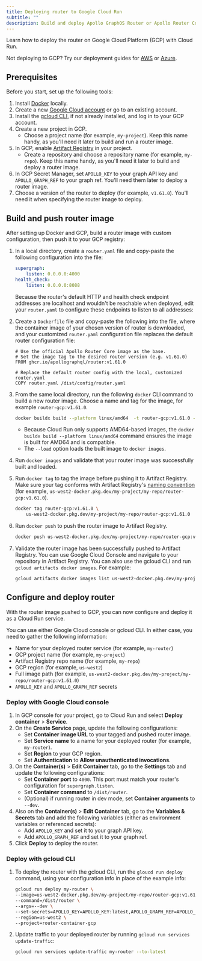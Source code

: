```yaml
---
title: Deploying router to Google Cloud Run
subtitle: ""
description: Build and deploy Apollo GraphOS Router or Apollo Router Core to Google Cloud Platform (GCP) with Google Cloud Run.
---
```


Learn how to deploy the router on Google Cloud Platform (GCP) with Cloud Run.

<Note>

Not deploying to GCP? Try our deployment guides for [AWS](/graphos/routing/self-hosted/containerization/aws) or [Azure](/graphos/routing/self-hosted/containerization/azure).

</Note>

## Prerequisites

Before you start, set up the following tools:

1. Install [Docker](https://www.docker.com/get-started/) locally.
1. Create a new [Google Cloud account](https://cloud.google.com/) or go to an existing account.
1. Install the [gcloud CLI](https://cloud.google.com/sdk/docs/install), if not already installed, and log in to your GCP account.
1. Create a new project in GCP.
    * Choose a project name (for example, `my-project`). Keep this name handy, as you'll need it later to build and run a router image.
1. In GCP, enable [Artifact Registry](https://cloud.google.com/artifact-registry/docs/enable-service) in your project.
    * Create a repository and choose a repository name (for example, `my-repo`). Keep this name handy, as you'll need it later to build and deploy a router image.
1. In GCP Secret Manager, set `APOLLO_KEY` to your graph API key and `APOLLO_GRAPH_REF` to your graph ref. You'll need them later to deploy a router image. 
1. Choose a version of the router to deploy (for example, `v1.61.0`). You'll need it when specifying the router image to deploy.

## Build and push router image

After setting up Docker and GCP, build a router image with custom configuration, then push it to your GCP registry:

1. In a local directory, create a `router.yaml` file and copy-paste the following configuration into the file: 
    
    ```yaml title="router.yaml"
    supergraph:
        listen: 0.0.0.0:4000
    health_check:
        listen: 0.0.0.0:8088
    ```

    Because the router's default HTTP and health check endpoint addresses are localhost and wouldn't be reachable when deployed, edit your `router.yaml` to configure these endpoints to listen to all addresses:  

1. Create a `Dockerfile` file and copy-paste the following into the file, where the container image of your chosen version of router is downloaded, and your customized `router.yaml` configuration file replaces the default router configuration file:

    ```text showLineNumbers=false
    # Use the official Apollo Router Core image as the base.
    # Set the image tag to the desired router version (e.g. v1.61.0)
    FROM ghcr.io/apollographql/router:v1.61.0

    # Replace the default router config with the local, customized router.yaml
    COPY router.yaml /dist/config/router.yaml
    ```

1. From the same local directory, run the following `docker` CLI command to build a new router image. Choose a name and tag for the image, for example `router-gcp:v1.61.0`.
    
    ```bash showLineNumbers=false
    docker buildx build --platform linux/amd64  -t router-gcp:v1.61.0 --load .
    ```

    - Because Cloud Run only supports AMD64-based images, the `docker buildx build --platform linux/amd64` command ensures the image is built for AMD64 and is compatible.  
    - The `--load` option loads the built image to `docker images`.

1. Run `docker images` and validate that your router image was successfully built and loaded.

1. Run `docker tag` to tag the image before pushing it to Artifact Registry. Make sure your tag conforms with Artifact Registry's [naming convention](https://cloud.google.com/artifact-registry/docs/docker/names) (for example, `us-west2-docker.pkg.dev/my-project/my-repo/router-gcp:v1.61.0`).

    ```bash showLineNumbers=false
    docker tag router-gcp:v1.61.0 \
        us-west2-docker.pkg.dev/my-project/my-repo/router-gcp:v1.61.0
    ```

1. Run `docker push` to push the router image to Artifact Registry.

    ```bash showLineNumbers=false
    docker push us-west2-docker.pkg.dev/my-project/my-repo/router-gcp:v1.61.0
    ```

1. Validate the router image has been successfully pushed to Artifact Registry. You can use Google Cloud Console and navigate to your repository in Artifact Registry. You can also use the gcloud CLI and run `gcloud artifacts docker images`. For example:

    ```bash showLineNumbers=false
    gcloud artifacts docker images list us-west2-docker.pkg.dev/my-project/my-repo
    ```

## Configure and deploy router 

With the router image pushed to GCP, you can now configure and deploy it as a Cloud Run service.

You can use either Google Cloud console or gcloud CLI. In either case, you need to gather the following information:

* Name for your deployed router service (for example, `my-router`)
* GCP project name (for example, `my-project`)
* Artifact Registry repo name (for example, `my-repo`)
* GCP region (for example, `us-west2`)
* Full image path (for example, `us-west2-docker.pkg.dev/my-project/my-repo/router-gcp:v1.61.0`) 
* `APOLLO_KEY` and `APOLLO_GRAPH_REF` secrets

### Deploy with Google Cloud console

1. In GCP console for your project, go to Cloud Run and select **Deploy container** > **Service**.
1. On the **Create Service** page, update the following configurations:
    * Set **Container image URL** to your tagged and pushed router image. 
    * Set **Service name** to a name for your deployed router (for example, `my-router`).
    * Set **Region** to your GCP region.
    * Set **Authentication** to **Allow unauthenticated invocations**.
1. On the **Container(s)** > **Edit Container** tab, go to the **Settings** tab and update the following configurations:
    * Set **Container port** to `4000`. This port must match your router's configuration for `supergraph.listen`.
    * Set **Container command** to `/dist/router`.
    * (Optional) if running router in dev mode, set **Container arguments** to `--dev`.
1. Also on the **Container(s)** > **Edit Container** tab, go to the **Variables & Secrets** tab and add the following variables (either as environment variables or referenced secrets):
    * Add `APOLLO_KEY` and set it to your graph API key.
    * Add `APOLLO_GRAPH_REF` and set it to your graph ref.   
1. Click **Deploy** to deploy the router.

### Deploy with gcloud CLI

1. To deploy the router with the gcloud CLI, run the `gloucd run deploy` command, using your configuration info in place of the example info:

    ```bash showLineNumbers=false
    gcloud run deploy my-router \
    --image=us-west2-docker.pkg.dev/my-project/my-repo/router-gcp:v1.61.0 \
    --command=/dist/router \
    --args=--dev \
    --set-secrets=APOLLO_KEY=APOLLO_KEY:latest,APOLLO_GRAPH_REF=APOLLO_GRAPH_REF:latest \
    --region=us-west2 \
    --project=router-container-gcp 
    ```

1. Update traffic to your deployed router by running `gcloud run services update-traffic`:

    ```bash
    gcloud run services update-traffic my-router --to-latest
    ```
    